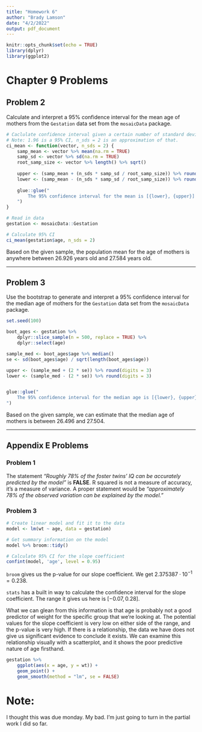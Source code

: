 ```yaml
---
title: "Homework 6"
author: "Brady Lamson"
date: "4/2/2022"
output: pdf_document
---
```


```r
knitr::opts_chunk$set(echo = TRUE)
library(dplyr)
library(ggplot2)
```

# Chapter 9 Problems

## Problem 2

Calculate and interpret a 95% confidence interval for the mean age of mothers from the `Gestation` data set from the `mosaicData` package.

```r
# Caclulate confidence interval given a certain number of standard deviations
# Note: 1.96 is a 95% CI, n_sds = 2 is an approximation of that.
ci_mean <- function(vector, n_sds = 2) {
    samp_mean <- vector %>% mean(na.rm = TRUE)
    samp_sd <- vector %>% sd(na.rm = TRUE)
    root_samp_size <- vector %>% length() %>% sqrt()
    
    upper <- (samp_mean + (n_sds * samp_sd / root_samp_size)) %>% round(digits = 3)
    lower <- (samp_mean - (n_sds * samp_sd / root_samp_size)) %>% round(digits = 3)
    
    glue::glue("
        The 95% confidence interval for the mean is [{lower}, {upper}]       
    ")
}
```

```r
# Read in data
gestation <- mosaicData::Gestation

# Calculate 95% CI
ci_mean(gestation$age, n_sds = 2)
```

Based on the given sample, the population mean for the age of mothers is anywhere between 26.926 years old and 27.584 years old.

***
\pagebreak
## Problem 3

Use the bootstrap to generate and interpret a 95% confidence interval for the median age of mothers for the `Gestation` data set from the `mosaicData` package.

```r
set.seed(100)

boot_ages <- gestation %>%
    dplyr::slice_sample(n = 500, replace = TRUE) %>%
    dplyr::select(age)

sample_med <- boot_ages$age %>% median()
se <- sd(boot_ages$age) / sqrt(length(boot_ages$age))

upper <- (sample_med + (2 * se)) %>% round(digits = 3)
lower <- (sample_med - (2 * se)) %>% round(digits = 3)


glue::glue("
    The 95% confidence interval for the median age is [{lower}, {upper}]
")
```

Based on the given sample, we can estimate that the median age of mothers is between 26.496 and 27.504.

***
\pagebreak
## Appendix E Problems
### Problem 1

The statement *"Roughly 78% of the foster twins' IQ can be accurately predicted by the model"* is **FALSE**. R squared is not a measure of accuracy, it's a measure of variance. A proper statement would be *"approximately 78% of the observed variation can be explained by the model."*

### Problem 3

```r
# Create linear model and fit it to the data
model <- lm(wt ~ age, data = gestation)

# Get summary information on the model
model %>% broom::tidy()

# Calculate 95% CI for the slope coefficient
confint(model, 'age', level = 0.95)
```

`broom` gives us the p-value for our slope coefficient. We get $2.375387 \cdot 10^{-1} = 0.238$.

`stats` has a built in way to calculate the confidence interval for the slope coefficient. The range it gives us here is $[-0.07, 0.28]$.

What we can glean from this information is that age is probably not a good predictor of weight for the specific group that we're looking at. The potential values for the slope coefficient is very low on either side of the range, and the p-value is very high. If there is a relationship, the data we have does not give us significant evidence to conclude it exists. We can examine this relationship visually with a scatterplot, and it shows the poor predictive nature of age firsthand.

```r
gestation %>%
    ggplot(aes(x = age, y = wt)) +
    geom_point() +
    geom_smooth(method = "lm", se = FALSE)
```

# Note:
I thought this was due monday. My bad. I'm just going to turn in the partial work I did so far. 